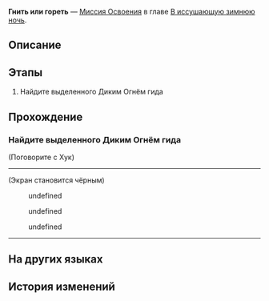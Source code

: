 {{Дополнить|Диалоги.}}
{{Миссия Инфобокс
|id              = 1010901
|Название        = 
|Изображение     = Миссия Освоения Гнить или гореть.png
|Тип             = Миссия Освоения
|События         = 
|Глава           = В иссушающую зимнюю ночь
|Условия         = 
* Завершена [[Миссия Освоения]] ''[[Лежащие среди ржавчин]]''
* Достигните [[Уровень Освоения|Уровня Освоения]] 13
|Персонажи       = Дань Хэн; Зеле; Март 7; Первопроходец; Сампо; Хук
|СтартЛокация    = Камнеград
|Мир             = Ярило-VI
|Локации         = Камнеград
|Предыдущая      = Лежащие среди ржавчин
|Следующая       = Мы не умеем прощаться
|Награды         = Опыт Освоения*1 000; Звёздный нефрит*80; Shadow of Destruction*1; Важность завтрака*1 { text = Важность завтрака }; Журнал приключений*10; Конденсированный эфир*5
}}
'''Гнить или гореть''' — [[Миссия Освоения]] в главе [[В иссушающую зимнюю ночь]].

==Описание==
{{Описание|Вы узнаёте всю правду об этом мире от Сварога. Хранительницы заняты Сохранением и намеренно скрывают информацию о Стеллароне от жителей Белобога. Жестокая правда становится для всех страшным ударом. Вам стоит тщательно обдумать свои дальнейшие действия.}}

==Этапы==
# Найдите выделенного Диким Огнём гида

==Прохождение==
{{Дополнить}}


===Найдите выделенного Диким Огнём гида===
{{Описание миссии|локация=Камнеград|Похоже, благодаря Март 7 и Дань Хэну Дикий Огонь объединился с Безымянными. Сейчас ваша цель предельно ясна: договориться со Сварогом, а если не выйдет, то Дикий Огонь готов к войне.<br />Для осуществления этой цели Олег выделил проводника для экипажа экспресса. Вы наверняка уже догадались, кто будет гидом...<br />Но, кажется, в условленном месте вас ждёт не хорошо знакомая тёмно-синяя фигура, а чёрное воплощение хаоса...}}
{{Диалог Начало}}

;(Поговорите с Хук)
----
<!--Unknown TalkSentence: 201230501-->
<!--Unknown TalkSentence: 201230502-->
<!--Unknown TalkSentence: 201230503-->
<!--Unknown TalkSentence: 201230504-->
;(Экран становится чёрным)
<!--Unknown TalkSentence: 201230505-->
:<!--0.3-second delay-->
<!--Unknown TalkSentence: 201230506-->
<!--Unknown TalkSentence: 201230507-->
<!--Unknown TalkSentence: 201230508-->
<!--Unknown TalkSentence: 201230509-->
<!--Unknown TalkSentence: 201230510-->
<!--Unknown TalkSentence: 201230511-->
:{{Диалог|Стрелка}} undefined
:{{Диалог|Стрелка}} undefined
:{{Диалог|Стрелка}} undefined
<!--Unknown TalkSentence: 201230513-->
<!--Unknown TalkSentence: 201230518-->
<!--Unknown TalkSentence: 201230519-->
<!--Unknown TalkSentence: 201230520-->
----
{{Диалог Конец}}

==На других языках==
{{На других языках
|en   = To Rot or to Burn
|zhs  = 腐烂或燃烧
|zht  = 腐爛或燃燒
|ja   = 腐敗または燃焼
|ko   = 부패 또는 연소
|es   = Pudrirse o arder
|fr   = Pourrir ou brûler
|ru   = Гнить или гореть
|th   = เน่าสลายหรือมอดไหม้
|vi   = Mục Nát Hoặc Rực Cháy
|de   = Verrotten oder verbrennen
|id   = Busuk atau Bakar
|pt   = Apodrecer ou Queimar
}}

==История изменений==
{{История изменений|2.7}}

